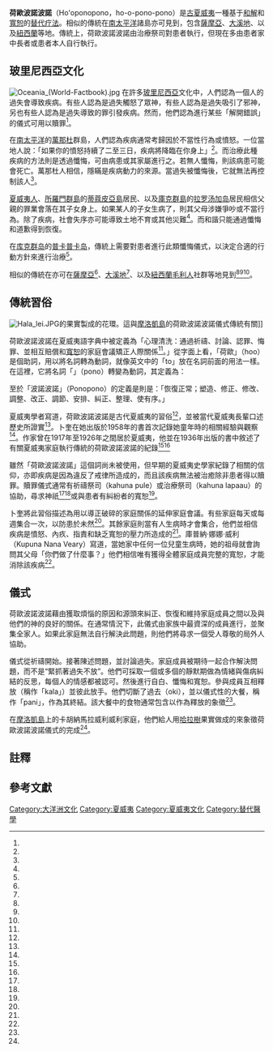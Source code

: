 {{medical}}
'''荷歐波諾波諾'''（Ho'oponopono，ho-o-pono-pono）是[[夏威夷歷史|古夏威夷]]一種基于[[和解|和解]]和[[寬恕|寬恕]]的[[替代疗法|替代疗法]]。相似的傳統在[[南太平洋|南太平洋]]諸島亦可見到，包含[[薩摩亞|薩摩亞]]、[[大溪地|大溪地]]、以及[[紐西蘭|紐西蘭]]等地。傳統上，荷歐波諾波諾由治療祭司{{efn|又稱為[[卡胡納|卡胡納]]。}}對患者執行，但現在多由患者家中長者或患者本人自行執行。

== 玻里尼西亞文化 ==
[[File:Oceania_(World-Factbook).jpg|thumb]]
在許多[[玻里尼西亞|玻里尼西亞]]文化中，人們認為一個人的過失{{efn|稱作''hara''或''hala''。}}會導致疾病。有些人認為是過失觸怒了眾神，有些人認為是過失吸引了邪神，另也有些人認為是過失導致的罪引發疾病。然而，他們認為進行某些「解開錯誤」的儀式可用以贖罪<ref name="Oliver"/>{{rp|157}}。

在[[南太平洋|南太平洋]]的[[萬那杜|萬那杜]]群島，人們認為疾病通常考歸因於不當性行為或憤怒。一位當地人說：「如果你的憤怒持續了二至三日，疾病將降臨在你身上」<ref name="Parsons"/>{{rp|55}}。而治療此種疾病的方法則是透過懺悔，可由病患或其家屬進行之。若無人懺悔，則該病患可能會死亡。萬那杜人相信，隱瞞是疾病動力的來源。當過失被懺悔後，它就無法再控制該人<ref name="Parsons"/>{{rp|61}}。

[[夏威夷人|夏威夷人]]、[[所羅門群島|所羅門群島]]的[[蒂蔻皮亞島|蒂蔻皮亞島]]居民、以及[[庫克群島|庫克群島]]的[[拉罗汤加岛|拉罗汤加岛]]居民相信父親的罪業會落在其子女身上。如果某人的子女生病了，則其父母涉嫌爭吵或不當行為。除了疾病，社會失序亦可能導致土地不育或其他災難<ref name="Parsons"/>{{rp|70}}。而和諧只能通過懺悔和道歉得到恢復。

在[[库克群岛|库克群岛]]的[[普卡普卡岛_(库克群岛)|普卡普卡岛]]，傳統上需要對患者進行此類懺悔儀式，以決定合適的行動方針來進行治療<ref name="Parsons"/>{{rp|151}}。

相似的傳統在亦可在[[薩摩亞|薩摩亞]]<ref name="Parsons"/>{{rp|12}}、[[大溪地|大溪地]]<ref name="Parsons"/>{{rp|159}}、以及[[紐西蘭|紐西蘭]][[毛利人|毛利人]]社群等地見到<ref name="Parsons"/>{{rp|217}}<ref name="Buck"/>{{rp|405-406}}<ref name="Handy"/>{{rp|242}}。

== 傳統習俗 ==
[[File:Hala_lei.JPG|thumb]]的果實製成的花環。這與[[摩洛凱島|摩洛凱島]]的荷歐波諾波諾儀式傳統有關]]

荷歐波諾波諾在夏威夷語字典中被定義為「心理清洗：通過祈禱、討論、認罪、悔罪、並相互賠償和[[寬恕|寬恕]]的家庭會議矯正人際關係<ref name="Pukui, Elbert"/>。」從字面上看，「荷歐」（ho{{okina}}o）是個助詞，用以將名詞轉為動詞，就像英文中的「to」放在名詞前面的用法一樣。在這裡，它將名詞「{{le|波諾 (夏威夷語)|pono|波諾}}」（pono）轉變為動詞，其定義為：
{{cquote|
善良、正直、道德、道德品質、正確或適當的程序、卓越、幸福、繁榮、福祉、利益、真實情況或性質、職責；正確的、正義的、公正的、良性的、公平的、有益的、成功的、井井有條、準確、緩解、減輕；應該，必須，必要的。}}

至於「波諾波諾」（Ponopono）的定義是則是：「恢復正常；塑造、修正、修改、調整、改正、調節、安排、糾正、整理、使有序。」

夏威夷學者{{le|瑪麗·卡薇娜·卜奎|Mary Kawena Pukui}}寫道，荷歐波諾波諾是古代夏威夷的習俗<ref name="Pukui, Haertig, Lee"/>{{rp|61-62, 67}}，並被當代夏威夷長輩口述歷史所證實<ref name="Chai"/>{{rp|47-50}}。卜奎在她出版於1958年的書首次記錄她童年時{{efn|卜奎生於1895年。}}的相關經驗與觀察<ref name="Pukui, Handy"/>{{rp|184-185}}。作家{{le|馬克斯·弗里丹·隆恩|Max Freedom Long}}曾在1917年至1926年之間居於夏威夷，他並在1936年出版的書中敘述了有關夏威夷家庭執行傳統的荷歐波諾波諾的紀錄<ref name="Long1936"/>{{rp|246-248}}<ref name="Long1948"/>{{rp|250-252,279,303}}{{efn|雖然該書中之敘述並非所有都是夏威夷傳統，但這些特定章節是對於荷歐波諾波諾真實的描述。}}

雖然「荷歐波諾波諾」這個詞尚未被使用，但早期的夏威夷史學家紀錄了相關的信仰，亦即疾病是因為違反了{{le|卡普 (夏威夷)|kapu|卡普}}戒律所造成的，而且該疾病無法被治癒除非患者得以贖罪。贖罪儀式通常有祈禱祭司（kahuna pule）或治療祭司（kahuna lapa{{okina}}au）的協助，尋求神祇<ref name="Kamakau"/>{{rp|95}}<ref name="Malo"/>{{rp|75}}或與患者有糾紛者的寬恕<ref name="Titcomb"/>。

卜奎將此習俗描述為用以導正破碎的家庭關係的延伸家庭會議。有些家庭每天或每週集合一次，以防患於未然<ref name="Chai"/>{{rp|52-54}}。其餘家庭則當有人生病時才會集合，他們並相信疾病是憤怒、內疚、指責和缺乏寬恕的壓力所造成的<ref name="Pukui, Haertig, Lee"/>{{rp|60}}。庫普納·娜娜·威利（Kupuna Nana Veary）寫道，當她家中任何一位兒童生病時，她的祖母就會詢問其父母「你們做了什麼事？」他們相信唯有獲得全體家庭成員完整的寬恕，才能消除該疾病<ref name="Veary"/>{{rp|34}}。

== 儀式 ==
荷歐波諾波諾藉由獲取煩惱的原因和源頭來糾正、恢復和維持家庭成員之間以及與他們的神的良好的關係。在通常情況下，此儀式由家族中最資深的成員進行，並聚集全家人。如果此家庭無法自行解決此問題，則他們將尋求一個受人尊敬的局外人協助。

儀式從祈禱開始。接著陳述問題，並討論過失。家庭成員被期待一起合作解決問題，而不是“緊抓著過失不放”。他們可採取一個或多個的靜默期做為情緒與傷病糾結的反思，每個人的情感都被認可。然後進行自白、懺悔和寬恕。參與成員互相釋放（稱作「kala」）並彼此放手。他們切斷了過去（{{okina}}oki），並以儀式性的大餐，稱作「pani」，作為其終結。該大餐中的食物通常包含{{le|卡拉海帶|kala seaweed}}以作為釋放的象徵<ref name="Pukui, Haertig, Lee"/>{{rp|60-80}}。

在[[摩洛凱島|摩洛凱島]]上的卡胡納馬拉威利威利家庭，他們給人用[[林投|哈拉樹]]果實做成的{{le|花圈 (夏威夷)|lei (Hawaii)|花圈}}來象徵荷歐波諾波諾儀式的完成<ref name="Lee"/>{{rp|49}}。

== 註釋 ==
{{Spoken Wikipedia|荷歐波諾波諾 - zh-yue.ogg|2016年|3月10日|粵語}}
{{notelist|iger=}}

== 參考文獻 ==
{{Reflist|2|refs=
<ref name="Parsons">
Parsons, Claire F., ''Healing Practices in the South Pacific'', Institute for Polynesian Studies (1995) ISBN 978-0-939154-56-2
</ref>
<ref name="Oliver">
Oliver, Douglas, ''Polynesia in Early Historic Times'', Bess Press (2002) ISBN 978-1-57306-125-4
</ref>
<ref name="Buck">
Buck, Peter Te Rangi Hiroa, ''The Coming of the Maori'', Wellington, Whitcombe and Tombs (1950)
</ref>
<ref name="Handy">
Handy, E.S.Craighill ''Polynesian Religion,'' Kraus Reprint & Periodicals (1971)
</ref>
<ref name="Pukui, Haertig, Lee">
Pukui, Mary Kawena, Haertig, E.W. and Lee, Catherine, ''Nana i ke Kumu'': Look to the Source, Vol 1, Hui Hanai (1983) ISBN 978-0-916630-13-3
</ref>
<ref name="Lee">
Lee, Pali Jae, ''Ho'opono,'' I M Publishing (2008)
</ref>
<ref name="Pukui, Elbert">
Pukui, Mary Kawena and Elbert, Samuel H., University of Hawaii (1986) ISBN 978-0-8248-0703-0
</ref>
<ref name="Pukui, Handy">
Pukui, Mary Kawena, E.S. Craighill Handy, ''The Polynesian Family System in Ka{{okina}}u'', Hawaii, 1958, Mutual Pub Co, (Hawaii 2006) ISBN 978-1-56647-812-0
</ref>
<ref name="Chai">
Chai, Makana Risser, ''Na Mo{{okina}}olelo Lomilomi: The Traditions of Hawaiian Massage & Healing'', Bishop Museum Press (2005) ISBN 978-1-58178-046-8
</ref>
<ref name="Titcomb">
Titcomb (1948) "Kava in Hawaii", ''Journal of Polynesian Society'', 57:105–171, 144
</ref>
<ref name="Kamakau">
Kamakau, Samuel, ''Ka Po{{okina}}e Kahiko (The People of Old)'', Bishop Museum Press (1992)
</ref>
<ref name="Malo">
Malo, Davida, (Chun, trans) ''Ka Mo{{okina}}olelo Hawaii: Hawaiian Traditions'', First Peoples Productions
</ref>
<ref name="Veary">
Veary, Nana, ''Change We Must: My Spiritual Journey'', Institute of Zen Studies, Honolulu (1989) ISBN 978-1-877982-07-1
</ref>
<ref name="Long1936">
Long, Max Freedom, ''Recovering the Ancient Magic'', (1936) (reprinted Huna Press, 1978)
</ref>
<ref name="Long1948">
Long, Max Freedom, ''The Secret Science Behind Miracles'', (1948) (reprinted De Vorss and Co., 1983)
</ref>
}}

[[Category:大洋洲文化|Category:大洋洲文化]]
[[Category:夏威夷|Category:夏威夷]]
[[Category:夏威夷文化|Category:夏威夷文化]]
[[Category:替代醫學|Category:替代醫學]]